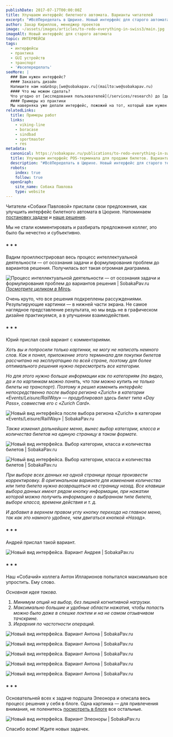 ```yaml
---
publishDate: 2017-07-17T00:00:00Z
title: Улучшаем интерфейс билетного автомата. Варианты читателей 
excerpt: "#ВсёПеределать в Цюрихе. Новый интерфейс для старого автомата. Варианты читателей."
author: Захар Кириллов, менеджер проектов
image: ~/assets/images/articles/to-redo-everything-in-swiss3/main.jpg
imageAlt: Новый интерфейс для старого автомата
topic: ИНТЕРФЕЙСЫ
tags:
  - интерфейсы
  - практика
  - GUI устройств
  - транспорт
  - '#всепеределать'
seeMore: |
  ### Вам нужен интерфейс?
  #### Заказать дизайн
  Напишите нам на&nbsp;[we@sobakapav.ru](mailto:we@sobakapav.ru)
  #### Что мы можем сделать?
  Что угодно от [исследования пользователей](/services/research) до [дизайна интерфейса под ключ](/services/ux-design). 
  #### Примеры из практики
  Мы наверняка уже делали интерфейс, пожожий на тот, который вам нужен. [Проверьте](https://sobakapav.ru/portfolio).
relatedLinks:
  title: Примеры работ
  links:
    - viking-line
    - boracase
    - sindbad
    - sportmaster
    - res
metadata:
  canonical: https://sobakapav.ru/publications/to-redo-everything-in-swiss3
  title: Улучшаем интерфейс POS-терминала для продажи билетов. Варианты читателей • GUI устройств
  description: "#ВсёПеределать в Цюрихе. Новый интерфейс для старого терминала самообслуживания. Варианты читателей."
  robots:
    index: true
    follow: true
  openGraph:
    site_name: Собака Павлова
    type: website
---
```



Читатели «Собаки Павловой» прислали свои предложения, как улучшить интерфейс билетного автомата в Цюрихе. Напоминаем [постановку задачи](https://sobakapav.ru/publications/to-redo-everything-in-swiss) и [наше решение](https://sobakapav.ru/publications/to-redo-everything-in-swiss2).

Мы не стали комментировать и разбирать предложения коллег, это было бы нечестно и субъективно.

### * * *

Вадим проиллюстрировал весь процесс интеллектуальной деятельности — от осознания задачи и формулирования проблем до вариантов решения. Получилась вот такая огромная диаграмма.

![Процесс интеллектуальной деятельности — от осознания задачи и формулирования проблем до вариантов решения | SobakaPav.ru](~/assets/images/articles/to-redo-everything-in-swiss3/1.png)
_[Посмотрите целиком в Miroъ](https://realtimeboard.com/app/board/o9J_kzxaA4Q=/)._

Очень круто, что все решения подкреплены рассуждениями. Результирующие картинки — в нижней части экрана. Не самое наглядное представление результата, но мы ведь не в графическом дизайне практикуемся, а в улучшении взаимодействия.

### * * *

Юрий прислал свой вариант с комментариями.

_Хоть вы и попросили только картинки, не могу не написать немного слов. Как я понял, приложение этого терминала для покупки билетов рассчитано на эксплуатацию по всей стране, поэтому для более оптимального решения нужно пересмотреть все категории._

_Но для этого нужно больше информации как по категориям (по видео, да и по картинкам можно понять, что там можно купить не только билеты на транспорт). Поэтому я решил изменить интерфейс непосредственно после выбора региона «Zurich» в категории «Events/Leisure/RailWay» — продублировал здесь билет типа «Day Pass», совместив его с «Zurich Card»._

![Новый вид интерфейса после выбора региона «Zurich» в категории «Events/Leisure/RailWay» | SobakaPav.ru](~/assets/images/articles/to-redo-everything-in-swiss3/2.png)

_Также изменил дальнейшее меню, вынес выбор категории, класса и количества билетов на единую страницу в таком формате._

![Новый вид интерфейса. Выбор категории, класса и количества билетов | SobakaPav.ru](~/assets/images/articles/to-redo-everything-in-swiss3/3.png)

![Новый вид интерфейса. Выбор категории, класса и количества билетов | SobakaPav.ru](~/assets/images/articles/to-redo-everything-in-swiss3/4.png)

_При выборе всех данных на одной странице проще произвести корректировку. В оригинальном варианте для изменения количества или типа билета нужно возвращаться на страницу назад. Все клавиши выбора данных имеют рядом кнопку информации, при нажатии которой можно получить информацию о выбранном типе билета, выборе класса, времени действия и т. д._

_И добавил в верхнем правом углу кнопку перехода на главное меню, так как это намного удобнее, чем двигаться кнопкой «Назад»._

### * * *

Андрей прислал такой вариант.

![Новый вид интерфейса. Вариант Андрея | SobakaPav.ru](~/assets/images/articles/to-redo-everything-in-swiss3/5.jpeg)

### * * *

Наш «Собачий» коллега Антон Илларионов попытался максимально все упростить. Ему слово.

_Основная идея такова._
1. _Минимум опций на выбор, без лишней когнитивной нагрузки._
2. _Максимально большие и удобные области нажатия, чтобы попасть можно было даже в спешке локтем и на не самом отзывчивом тачскрине._
3. _Иерархия по частотности операций._

![Новый вид интерфейса. Вариант Антона | SobakaPav.ru](~/assets/images/articles/to-redo-everything-in-swiss3/6.jpeg)

![Новый вид интерфейса. Вариант Антона | SobakaPav.ru](~/assets/images/articles/to-redo-everything-in-swiss3/7.jpeg)

![Новый вид интерфейса. Вариант Антона | SobakaPav.ru](~/assets/images/articles/to-redo-everything-in-swiss3/8.jpeg)

![Новый вид интерфейса. Вариант Антона | SobakaPav.ru](~/assets/images/articles/to-redo-everything-in-swiss3/10.jpeg)

![Новый вид интерфейса. Вариант Антона | SobakaPav.ru](~/assets/images/articles/to-redo-everything-in-swiss3/11.jpeg)

### * * *

Основательней всех к задаче подошла Элеонора и описала весь процесс решения у себя в блоге. Одна картинка — для привлечения внимания, не поленитесь [посмотреть в блоге](https://medium.com/mobgen/re-design-of-the-zurich-transportation-ticketing-kiosk-%D0%B2%D1%81%D1%91%D0%BF%D0%B5%D1%80%D0%B5%D0%B4%D0%B5%D0%BB%D0%B0%D1%82%D1%8C-15b0d5cbee37) все остальные.

![Новый вид интерфейса. Вариант Элеоноры | SobakaPav.ru](~/assets/images/articles/to-redo-everything-in-swiss3/12.png)

Спасибо всем! Ждите новых задачек.
